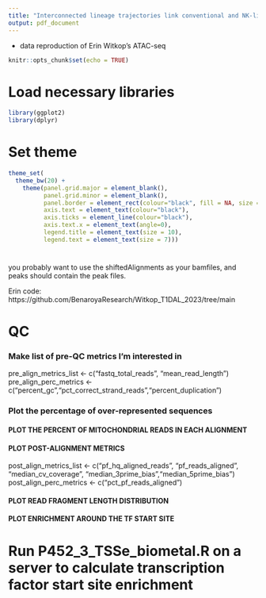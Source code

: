 ```yaml
---
title: "Interconnected lineage trajectories link conventional and NK-like exhausted CD8+ T cells beneficial in T1D"
output: pdf_document
---
```


 - data reproduction of Erin Witkop's ATAC-seq
 
```r
knitr::opts_chunk$set(echo = TRUE)
```

# Load necessary libraries

```r

library(ggplot2)
library(dplyr)

```

# Set theme

```r

theme_set(
  theme_bw(20) +
    theme(panel.grid.major = element_blank(),
          panel.grid.minor = element_blank(),
          panel.border = element_rect(colour="black", fill = NA, size = 1),
          axis.text = element_text(colour="black"),
          axis.ticks = element_line(colour="black"),
          axis.text.x = element_text(angle=0),
          legend.title = element_text(size = 10),
          legend.text = element_text(size = 7)))

```

# 

you probably want to use the shiftedAlignments as your bamfiles, and peaks should contain the peak files.

Erin code: https://github.com/BenaroyaResearch/Witkop_T1DAL_2023/tree/main

# QC

### Make list of pre-QC metrics I'm interested in
pre_align_metrics_list <- c("fastq_total_reads",  "mean_read_length")
pre_align_perc_metrics <- c("percent_gc","pct_correct_strand_reads","percent_duplication") 

### Plot the percentage of over-represented sequences 


#### PLOT THE PERCENT OF MITOCHONDRIAL READS IN EACH ALIGNMENT ####


#### PLOT POST-ALIGNMENT METRICS ####

post_align_metrics_list <- c("pf_hq_aligned_reads", "pf_reads_aligned", "median_cv_coverage", "median_3prime_bias","median_5prime_bias")
post_align_perc_metrics <- c("pct_pf_reads_aligned")    

#### PLOT READ FRAGMENT LENGTH DISTRIBUTION ####


#### PLOT ENRICHMENT AROUND THE TF START SITE ####
# Run P452_3_TSSe_biometal.R on a server to calculate transcription factor start site enrichment 

